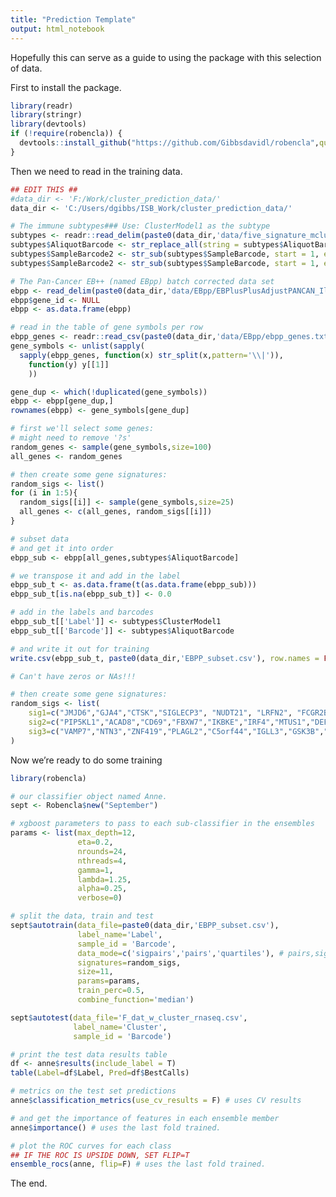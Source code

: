 ```yaml
---
title: "Prediction Template"
output: html_notebook
---
```


Hopefully this can serve as a guide to using the package with this selection of data.

First to install the package.
```r
library(readr)
library(stringr)
library(devtools)
if (!require(robencla)) {
  devtools::install_github("https://github.com/Gibbsdavidl/robencla",quiet = TRUE)
}
```


Then we need to read in the training data.

```r

## EDIT THIS ##
#data_dir <- 'F:/Work/cluster_prediction_data/'
data_dir <- 'C:/Users/dgibbs/ISB_Work/cluster_prediction_data/'

# The immune subtypes### Use: ClusterModel1 as the subtype
subtypes <- readr::read_delim(paste0(data_dir,'data/five_signature_mclust_ensemble_results.tsv.gz'), delim = '\t')
subtypes$AliquotBarcode <- str_replace_all(string = subtypes$AliquotBarcode, pattern = '\\.', replacement = '-')
subtypes$SampleBarcode2 <- str_sub(subtypes$SampleBarcode, start = 1, end = 15)
subtypes$SampleBarcode2 <- str_sub(subtypes$SampleBarcode, start = 1, end = 15)

# The Pan-Cancer EB++ (named EBpp) batch corrected data set
ebpp <- read_delim(paste0(data_dir,'data/EBpp/EBPlusPlusAdjustPANCAN_IlluminaHiSeq_RNASeqV2.geneExp.tsv'), delim = '\t')
ebpp$gene_id <- NULL
ebpp <- as.data.frame(ebpp)

# read in the table of gene symbols per row
ebpp_genes <- readr::read_csv(paste0(data_dir,'data/EBpp/ebpp_genes.txt'))
gene_symbols <- unlist(sapply(
  sapply(ebpp_genes, function(x) str_split(x,pattern='\\|')),
    function(y) y[[1]]
    ))

gene_dup <- which(!duplicated(gene_symbols))
ebpp <- ebpp[gene_dup,]
rownames(ebpp) <- gene_symbols[gene_dup]

# first we'll select some genes:
# might need to remove '?s'
random_genes <- sample(gene_symbols,size=100)
all_genes <- random_genes

# then create some gene signatures:
random_sigs <- list()
for (i in 1:5){
  random_sigs[[i]] <- sample(gene_symbols,size=25)
  all_genes <- c(all_genes, random_sigs[[i]])
}

# subset data
# and get it into order
ebpp_sub <- ebpp[all_genes,subtypes$AliquotBarcode]

# we transpose it and add in the label
ebpp_sub_t <- as.data.frame(t(as.data.frame(ebpp_sub)))
ebpp_sub_t[is.na(ebpp_sub_t)] <- 0.0

# add in the labels and barcodes
ebpp_sub_t[['Label']] <- subtypes$ClusterModel1
ebpp_sub_t[['Barcode']] <- subtypes$AliquotBarcode

# and write it out for training
write.csv(ebpp_sub_t, paste0(data_dir,'EBPP_subset.csv'), row.names = FALSE, quote = F)

# Can't have zeros or NAs!!!
```

```r
# then create some gene signatures:
random_sigs <- list(
    sig1=c("JMJD6","GJA4","CTSK","SIGLECP3", "NUDT21", "LRFN2", "FCGR2B","OAS1","GUCA1B","C20orf201","HOXA11AS","ZNF528"),
    sig2=c("PIP5KL1","ACAD8","CD69","FBXW7","IKBKE","IRF4","MTUS1","DEFB103B","RPSA","SNORD12","C9orf98", "NCAPG2"),
    sig3=c("VAMP7","NTN3","ZNF419","PLAGL2","C5orf44","IGLL3","GSK3B","UGT1A1","GPC2","VMAC","FAM106A","KLF7.1")
)
```

Now we're ready to do some training
```r
library(robencla)

# our classifier object named Anne.
sept <- Robencla$new("September")

# xgboost parameters to pass to each sub-classifier in the ensembles
params <- list(max_depth=12,
               eta=0.2,
               nrounds=24,
               nthreads=4,
               gamma=1,
               lambda=1.25,
               alpha=0.25,
               verbose=0)

# split the data, train and test
sept$autotrain(data_file=paste0(data_dir,'EBPP_subset.csv'),
               label_name='Label',
               sample_id = 'Barcode',
               data_mode=c('sigpairs','pairs','quartiles'), # pairs,sigpairs,quartiles,tertiles,binarize,ranks,original #
               signatures=random_sigs,
               size=11,
               params=params,
               train_perc=0.5,
               combine_function='median')


```


```r

sept$autotest(data_file='F_dat_w_cluster_rnaseq.csv',
              label_name='Cluster',
              sample_id = 'Barcode')
```


```r
# print the test data results table
df <- anne$results(include_label = T)
table(Label=df$Label, Pred=df$BestCalls)
```
```r
# metrics on the test set predictions
anne$classification_metrics(use_cv_results = F) # uses CV results
```
```r
# and get the importance of features in each ensemble member
anne$importance() # uses the last fold trained.
```

```r
# plot the ROC curves for each class
## IF THE ROC IS UPSIDE DOWN, SET FLIP=T
ensemble_rocs(anne, flip=F) # uses the last fold trained.

```

The end.